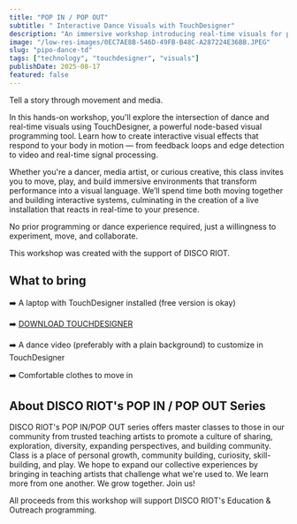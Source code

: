 ```yaml
---
title: "POP IN / POP OUT"
subtitle: " Interactive Dance Visuals with TouchDesigner"
description: "An immersive workshop introducing real-time visuals for performance. Learn to connect movement data with generative design using TouchDesigner."
image: "/low-res-images/0EC7AE8B-546D-49FB-B48C-A287224E36BB.JPEG"
slug: "pipo-dance-td"
tags: ["technology", "touchdesigner", "visuals"]
publishDate: 2025-08-17
featured: false
---
```


Tell a story through movement and media.

In this hands-on workshop, you'll explore the intersection of dance and real-time visuals using TouchDesigner, a powerful node-based visual programming tool. Learn how to create interactive visual effects that respond to your body in motion — from feedback loops and edge detection to video and real-time signal processing.

Whether you're a dancer, media artist, or curious creative, this class invites you to move, play, and build immersive environments that transform performance into a visual language. We’ll spend time both moving together and building interactive systems, culminating in the creation of a live installation that reacts in real-time to your presence.

No prior programming or dance experience required, just a willingness to experiment, move, and collaborate.

This workshop was created with the support of DISCO RIOT.

## What to bring

➡️ A laptop with TouchDesigner installed (free version is okay) 

➡️ [DOWNLOAD TOUCHDESIGNER](https://derivative.ca/UserGuide/Install_TouchDesigner)

➡️ A dance video (preferably with a plain background) to customize in TouchDesigner

➡️ Comfortable clothes to move in

## About DISCO RIOT's POP IN / POP OUT Series

DISCO RIOT's POP IN/POP OUT series offers master classes to those in our community from trusted teaching artists to promote a culture of sharing, exploration, diversity, expanding perspectives, and building community. Class is a place of personal growth, community building, curiosity, skill-building, and play. We hope to expand our collective experiences by bringing in teaching artists that challenge what we're used to. We learn more from one another. We grow together. Join us!

All proceeds from this workshop will support DISCO RIOT's Education & Outreach programming.